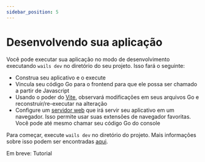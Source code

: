 ```yaml
---
sidebar_position: 5
---
```


# Desenvolvendo sua aplicação

Você pode executar sua aplicação no modo de desenvolvimento executando `wails dev` no diretório do seu projeto. Isso fará o seguinte:

- Construa seu aplicativo e o execute
- Vincula seu código Go para o frontend para que ele possa ser chamado a partir de Javascript
- Usando o poder do [Vite](https://vitejs.dev/), observará modificações em seus arquivos Go e reconstruir/re-executar na alteração
- Configure um [servidor web](http://localhost:34115) que irá servir seu aplicativo em um navegador. Isso permite usar suas extensões de navegador favoritas. Você pode até mesmo chamar seu código Go do console

Para começar, execute `wails dev` no diretório do projeto. Mais informações sobre isso podem ser encontradas [aqui](../reference/cli.mdx#dev).

Em breve: Tutorial
